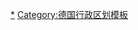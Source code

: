 <noinclude>
{{noteTA
|G1=德国地名
|G2=Landkreis
}}
</noinclude>{{Navbox
|bodyclass=hlist

|name=北莱茵-威斯特法伦州行政区划
|title=[[德国]][[北莱茵-威斯特法伦州]]行政区划
|image=[[File:Coat of arms of North Rhine-Westfalia.svg|60px|北莱茵-威斯特法伦州州徽]]
|above=
|group1=[[行政区 (德国)|行政区]]
|list1=
*[[阿恩斯贝格行政区]]
*[[代特莫尔德行政区]]
*[[杜塞尔多夫行政区]]
*[[科隆行政区]]
*[[明斯特行政区]]
|group2=[[非县辖城市]]
|list2=
*[[亚琛|亚琛市]]
*[[比勒费尔德|比勒费尔德市]]
*[[波鸿|波鸿市]]
*[[波恩|波恩市]]
*[[博特罗普|博特罗普市]]
*[[多特蒙德|多特蒙德市]]
*[[杜伊斯堡|杜伊斯堡市]]
*[[杜塞尔多夫|杜塞尔多夫市]]
*[[埃森|埃森市]]
*[[盖尔森基兴|盖尔森基兴市]]
*[[哈根|哈根市]]
*[[哈姆|哈姆市]]
*[[黑尔讷|黑尔讷市]]
*[[科隆|科隆市]]
*[[克雷费尔德|克雷费尔德市]]
*[[勒沃库森|勒沃库森市]]
*[[门兴格拉德巴赫|门兴格拉德巴赫市]]
*[[米尔海姆|米尔海姆市]]
*[[明斯特|明斯特市]]
*[[奥伯豪森|奥伯豪森市]]
*[[雷姆沙伊德|雷姆沙伊德市]]
*[[索林根|索林根市]]
*[[伍珀塔尔|伍珀塔尔市]]
|group3=[[县 (德国)|县]]
|list3=
*[[亚琛县]]
*[[博尔肯县]]
*[[科斯费尔德县]]
*[[迪伦县]]
*[[恩讷珀-鲁尔县 ]]
*[[奥伊斯基兴县]]
*[[居特斯洛县]]
*[[海因斯贝格县]]
*[[黑尔福德县]]
*[[上绍尔兰县]]
*[[赫克斯特县]]
*[[克莱沃县 (德国)|克莱沃县]]
*[[利珀县]]
*[[梅基施县]]
*[[梅特曼县]]
*[[明登-吕伯克县]]
*[[上贝吉施县]]
*[[奥尔珀县]]
*[[帕德博恩县]]
*[[雷克灵豪森县]]
*[[莱茵-埃尔夫特县]]
*[[诺伊斯莱茵县]]
*[[莱茵-锡格县]]
*[[莱茵-贝吉施县]]
*[[锡根-维特根施泰因县]]
*[[索斯特县]]
*[[施泰因富特县]]
*[[翁纳县]]
*[[菲尔森县]]
*[[瓦伦多夫县]]
*[[韦瑟尔县]]
|below=
}}<noinclude>
[[Category:北莱茵-威斯特法伦州行政区划|*]]
[[Category:德国行政区划模板]]
</noinclude>